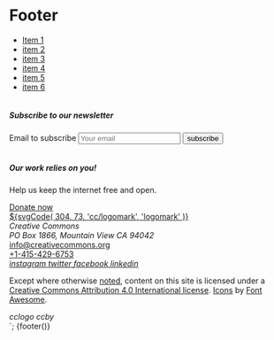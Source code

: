 
<Meta title="Patterns/Footer" />

# Footer

<footer class="footer">
  <nav aria-label="footerlinks" class="column footer-navigation">
    <ul class="menu">
      <li><a href="#" class="menu-item">Item 1</a></li>
      <li><a href="#" class="menu-item">item 2</a></li>
      <li><a href="#" class="menu-item">item 3</a></li>
      <li><a href="#" class="menu-item">item 4</a></li>
      <li><a href="#" class="menu-item">item 5</a></li>
      <li><a href="#" class="menu-item">item 6</a></li>
    </ul>
  </nav>
  <div class="column subscription">
    <h5 class="b-header">Subscribe to our newsletter</h5>
    <form class="newsletter">
      <label for="email" class="is-sr-only">Email to subscribe</label>
      <input type="text" id="email" class="input" placeholder="Your email">
      <input type="submit" value="subscribe" class="button small">
    </form>
  </div>
  <aside class="column donate-section">
    <h5>Our work relies on you!</h5>
    <p>Help us keep the internet free and open.</p>
    <a class="button medium donate" href="http://creativecommons.org/donate">
      <i class="icon cc-letterheart-filled margin-right-smaller is-size-3 padding-top-smaller padding-left-small"></i>
      Donate now
    </a>
  </aside>
  <div class="column footer-logo">
    <a href="https://creativecommons.org" aria-label="home" class="main-logo margin-bottom-bigger">
      <span class="has-text-white">${svgCode(
				304,
				73,
				'cc/logomark',
				'logomark'
			)}</span>
    </a>
    <div>
      <address>Creative Commons<br/>PO Box 1866, Mountain View CA 94042</address>
      <a href="mailto:info@creativecommons.org" class="mail">info@creativecommons.org</a><br/>
      <a href="tel://+1-415-429-6753" class="phone">+1-415-429-6753</a>
    </div>
    <div class="socials-cover">
      <a href="https://www.instagram.com/creativecommons" aria-label="instagram" class="social has-text-white" target="_blank" rel="noopener">
        <i class="icon">instagram</i>
      </a>
      <a href="https://www.twitter.com/creativecommons" aria-label="twitter" class="social has-text-white" target="_blank" rel="noopener">
        <i class="icon">twitter</i>
      </a>
      <a href="https://www.facebook.com/creativecommons" aria-label="facebook" class="social has-text-white" target="_blank" rel="noopener">
        <i class="icon">facebook</i>
      </a>
      <a href="https://www.linkedin.com/company/creative-commons/" aria-label="linkedin" class="social has-text-white" target="_blank" rel="noopener">
        <i class="icon">linkedin</i>
      </a>
    </div>
  </div>
  <div class="column attribution">
    <p class="caption">
      Except where otherwise
      <a href="https://creativecommons.org/policies#license" target="_blank" rel="noopener">noted</a>,
      content on this site is licensed under a
      <a href="https://creativecommons.org/licenses/by/4.0/" target="_blank" rel="noopener">Creative Commons Attribution 4.0 International license</a>.
      <a href="https://creativecommons.org/website-icons" target="_blank" rel="noopener">Icons</a>
      by
      <a href="https://fontawesome.com/" target="_blank" rel="noopener">Font Awesome</a>.
    </p>
    <div class="margin-top-small">
      <i class="icon margin-right-small">cclogo</i>
      <i class="icon margin-right-small">ccby</i>
    </div>
  </div>        
</footer>`;

<Preview mdxSource={footer()}>
	<Story
		name="Default"
		parameters={{
			design: figmaConfig('639%3A185'),
		}}
	>
		{footer()}
	</Story>
</Preview>
